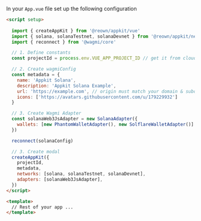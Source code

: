 

In your `App.vue` file set up the following configuration

```html
<script setup>
  
  import { createAppKit } from '@reown/appkit/vue'
  import { solana, solanaTestnet, solanaDevnet } from '@reown/appkit/networks'
  import { reconnect } from '@wagmi/core'

  // 1. Define constants
  const projectId = process.env.VUE_APP_PROJECT_ID // get it from cloud.reown.com

  // 2. Create wagmiConfig
  const metadata = {
    name: 'Appkit Solana',
    description: 'Appkit Solana Example',
    url: 'https://example.com', // origin must match your domain & subdomain
    icons: ['https://avatars.githubusercontent.com/u/179229932']
  }

  // 3. Create Wagmi Adapter
  const solanaWeb3JsAdapter = new SolanaAdapter({
    wallets: [new PhantomWalletAdapter(), new SolflareWalletAdapter()]
  })

  reconnect(solanaConfig)

  // 3. Create modal
  createAppKit({
    projectId,
    metadata,
    networks: [solana, solanaTestnet, solanaDevnet],
    adapters: [solanaWeb3JsAdapter],
  })
</script>

<template>
  // Rest of your app ...
</template>

```

